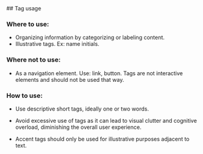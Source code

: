 
<Meta of={TagStories} name="Tag Usage" />

<Unstyled>
<VerticalSpacing>
  ## Tag usage

### Where to use:

- Organizing information by categorizing or labeling content.
- Illustrative tags. Ex: name initials.

### Where not to use:

- As a navigation element. Use: link, button. Tags are not interactive elements and should not be used that way.

### How to use:

- Use descriptive short tags, ideally one or two words.
- Avoid excessive use of tags as it can lead to visual clutter and cognitive overload, diminishing the overall user experience.
- Accent tags should only be used for illustrative purposes adjacent to text.

    <TagExamples />
</VerticalSpacing>
</Unstyled>

